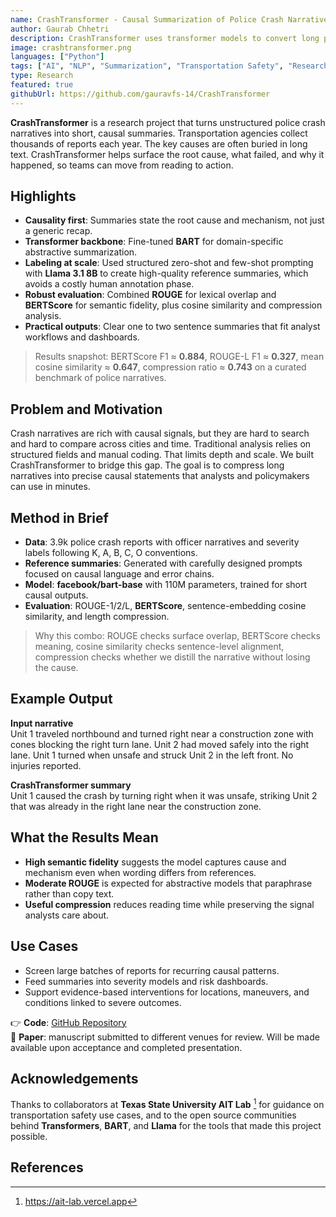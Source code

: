 ```yaml
---
name: CrashTransformer - Causal Summarization of Police Crash Narratives
author: Gaurab Chhetri
description: CrashTransformer uses transformer models to convert long police crash narratives into concise, causality-focused summaries that help safety analysts and policymakers act faster. Paper submitted to different venues, will be made available shortly after acceptance.
image: crashtransformer.png
languages: ["Python"]
tags: ["AI", "NLP", "Summarization", "Transportation Safety", "Research"]
type: Research
featured: true
githubUrl: https://github.com/gauravfs-14/CrashTransformer
---
```


**CrashTransformer** is a research project that turns unstructured police crash narratives into short, causal summaries. Transportation agencies collect thousands of reports each year. The key causes are often buried in long text. CrashTransformer helps surface the root cause, what failed, and why it happened, so teams can move from reading to action.

## Highlights

- **Causality first**: Summaries state the root cause and mechanism, not just a generic recap.  
- **Transformer backbone**: Fine-tuned **BART** for domain-specific abstractive summarization.  
- **Labeling at scale**: Used structured zero-shot and few-shot prompting with **Llama 3.1 8B** to create high-quality reference summaries, which avoids a costly human annotation phase.  
- **Robust evaluation**: Combined **ROUGE** for lexical overlap and **BERTScore** for semantic fidelity, plus cosine similarity and compression analysis.  
- **Practical outputs**: Clear one to two sentence summaries that fit analyst workflows and dashboards.

> Results snapshot: BERTScore F1 ≈ **0.884**, ROUGE-L F1 ≈ **0.327**, mean cosine similarity ≈ **0.647**, compression ratio ≈ **0.743** on a curated benchmark of police narratives.

## Problem and Motivation

Crash narratives are rich with causal signals, but they are hard to search and hard to compare across cities and time. Traditional analysis relies on structured fields and manual coding. That limits depth and scale. We built CrashTransformer to bridge this gap. The goal is to compress long narratives into precise causal statements that analysts and policymakers can use in minutes.

## Method in Brief

- **Data**: 3.9k police crash reports with officer narratives and severity labels following K, A, B, C, O conventions.  
- **Reference summaries**: Generated with carefully designed prompts focused on causal language and error chains.  
- **Model**: **facebook/bart-base** with 110M parameters, trained for short causal outputs.  
- **Evaluation**: ROUGE-1/2/L, **BERTScore**, sentence-embedding cosine similarity, and length compression.

> Why this combo: ROUGE checks surface overlap, BERTScore checks meaning, cosine similarity checks sentence-level alignment, compression checks whether we distill the narrative without losing the cause.

## Example Output

**Input narrative**  
Unit 1 traveled northbound and turned right near a construction zone with cones blocking the right turn lane. Unit 2 had moved safely into the right lane. Unit 1 turned when unsafe and struck Unit 2 in the left front. No injuries reported.

**CrashTransformer summary**  
Unit 1 caused the crash by turning right when it was unsafe, striking Unit 2 that was already in the right lane near the construction zone.

## What the Results Mean

- **High semantic fidelity** suggests the model captures cause and mechanism even when wording differs from references.  
- **Moderate ROUGE** is expected for abstractive models that paraphrase rather than copy text.  
- **Useful compression** reduces reading time while preserving the signal analysts care about.

## Use Cases

- Screen large batches of reports for recurring causal patterns.  
- Feed summaries into severity models and risk dashboards.  
- Support evidence-based interventions for locations, maneuvers, and conditions linked to severe outcomes.

👉 **Code**: [GitHub Repository](https://github.com/gauravfs-14/CrashTransformer)  
📄 **Paper**: manuscript submitted to different venues for review. Will be made available upon acceptance and completed presentation.

## Acknowledgements

Thanks to collaborators at **Texas State University AIT Lab** [^1] for guidance on transportation safety use cases, and to the open source communities behind **Transformers**, **BART**, and **Llama** for the tools that made this project possible.

## References
[^1]: https://ait-lab.vercel.app